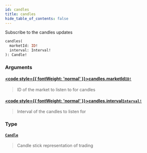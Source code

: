 ```yaml
---
id: candles
title: candles
hide_table_of_contents: false
---
```








Subscribe to the candles updates

```graphql
candles(
  marketId: ID!
  interval: Interval!
): Candle!
```


### Arguments

#### [<code style={{ fontWeight: 'normal' }}>candles.<b>marketId</b></code>](#)<Bullet />[`ID!`](/mainnet/api/graphql/scalars/id) <Badge class="secondary" text="non-null"/> <Badge class="secondary" text="scalar"/>
> ID of the market to listen to for candles
> 

#### [<code style={{ fontWeight: 'normal' }}>candles.<b>interval</b></code>](#)<Bullet />[`Interval!`](/mainnet/api/graphql/enums/interval) <Badge class="secondary" text="non-null"/> <Badge class="secondary" text="enum"/>
> Interval of the candles to listen for
> 

### Type

#### [`Candle`](/mainnet/api/graphql/objects/candle) <Badge class="secondary" text="object"/>
> Candle stick representation of trading
> 





